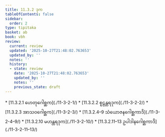 ```yaml
---
title: 11.3.2 ဒုက
tableOfContents: false
sidebar:
  order: 2
type: tipitaka
basket: ab
book: vbh
review:
  current: review
  updated: '2025-10-27T21:48:02.763653'
  updated_by: ''
  notes: ''
  history:
  - state: review
    date: '2025-10-27T21:48:02.763653'
    updated_by: ''
    notes: ''
    previous_state: draft
---
```



<ReviewStatus review={frontmatter.review} showDetails={true} />

<HypothesisAnnotation frontmatter={frontmatter} />

<DynamicBreadcrumb />



<TableOfContents book="vbh" section="11.3.2">
* [11.3.2.1 ဟေတုဂေါစ္ဆက](./11-3-2-1/)
* [11.3.2.2 စူဠန္တရဒုက](./11-3-2-2/)
* [11.3.2.3 အာသဝဂေါစ္ဆက](./11-3-2-3/)
* [11.3.2.4–9 သံယောဇနဂေါစ္ဆကာဒိ](./11-3-2-4–9/)
* [11.3.2.10 မဟန္တရဒုက](./11-3-2-10/)
* [11.3.2.11–13 ဥပါဒါနဂေါစ္ဆကာဒိ](./11-3-2-11–13/)
</TableOfContents>